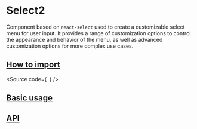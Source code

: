 

<Meta of={Stories} />

# Select2

Component based on `react-select` used to create a customizable select menu for user input.
It provides a range of customization options to control the appearance and behavior of the menu,
as well as advanced customization options for more complex use cases.

## [How to import](#how-to-import)

<Source
  code={`
`}
/>

## [Basic usage](#basic-usage)

<Canvas of={Stories.Base} />

## [API](#api)

<ArgTypes of={Stories} />
